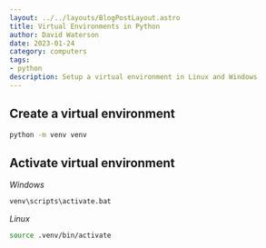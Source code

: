 ```yaml
---
layout: ../../layouts/BlogPostLayout.astro
title: Virtual Environments in Python
author: David Waterson
date: 2023-01-24
category: computers
tags:
- python
description: Setup a virtual environment in Linux and Windows  
---
```


## Create a virtual environment

```bash
python -m venv venv
```

## Activate virtual environment

*Windows*
```bash
venv\scripts\activate.bat
```   
*Linux*
```bash
source .venv/bin/activate
```